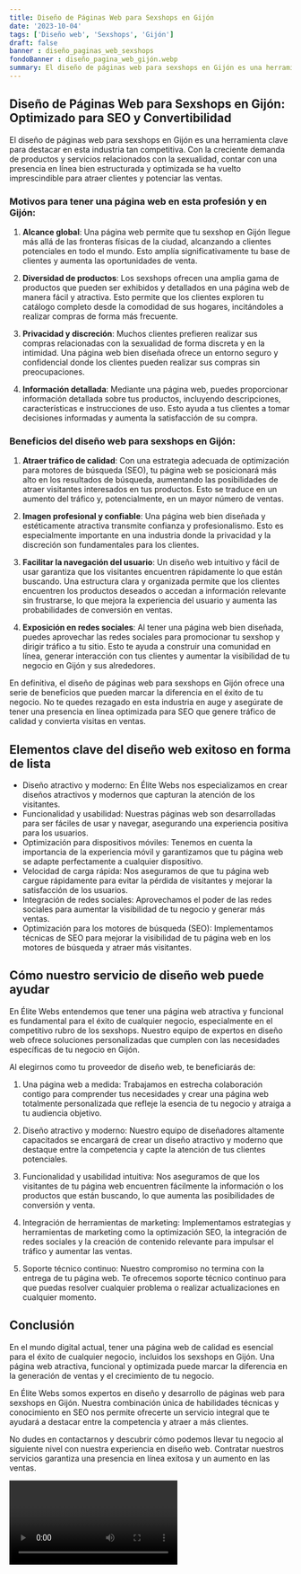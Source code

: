 ```yaml
---
title: Diseño de Páginas Web para Sexshops en Gijón
date: '2023-10-04'
tags: ['Diseño web', 'Sexshops', 'Gijón']
draft: false
banner : diseño_paginas_web_sexshops
fondoBanner : diseño_pagina_web_gijón.webp
summary: El diseño de páginas web para sexshops en Gijón es una herramienta clave para destacar en esta industria tan competitiva. Con la creciente demanda de productos y servicios relacionados con la sexualidad, contar con una presencia en línea bien estructurada y optimizada se ha vuelto imprescindible para atraer clientes y potenciar las ventas.
---
```


## **Diseño de Páginas Web para Sexshops en Gijón: Optimizado para SEO y Convertibilidad**

El diseño de páginas web para sexshops en Gijón es una herramienta clave para destacar en esta industria tan competitiva. Con la creciente demanda de productos y servicios relacionados con la sexualidad, contar con una presencia en línea bien estructurada y optimizada se ha vuelto imprescindible para atraer clientes y potenciar las ventas.

### **Motivos para tener una página web en esta profesión y en Gijón:**

1. **Alcance global**: Una página web permite que tu sexshop en Gijón llegue más allá de las fronteras físicas de la ciudad, alcanzando a clientes potenciales en todo el mundo. Esto amplía significativamente tu base de clientes y aumenta las oportunidades de venta.

2. **Diversidad de productos**: Los sexshops ofrecen una amplia gama de productos que pueden ser exhibidos y detallados en una página web de manera fácil y atractiva. Esto permite que los clientes exploren tu catálogo completo desde la comodidad de sus hogares, incitándoles a realizar compras de forma más frecuente.

3. **Privacidad y discreción**: Muchos clientes prefieren realizar sus compras relacionadas con la sexualidad de forma discreta y en la intimidad. Una página web bien diseñada ofrece un entorno seguro y confidencial donde los clientes pueden realizar sus compras sin preocupaciones.

4. **Información detallada**: Mediante una página web, puedes proporcionar información detallada sobre tus productos, incluyendo descripciones, características e instrucciones de uso. Esto ayuda a tus clientes a tomar decisiones informadas y aumenta la satisfacción de su compra.

### **Beneficios del diseño web para sexshops en Gijón:**

1. **Atraer tráfico de calidad**: Con una estrategia adecuada de optimización para motores de búsqueda (SEO), tu página web se posicionará más alto en los resultados de búsqueda, aumentando las posibilidades de atraer visitantes interesados en tus productos. Esto se traduce en un aumento del tráfico y, potencialmente, en un mayor número de ventas.

2. **Imagen profesional y confiable**: Una página web bien diseñada y estéticamente atractiva transmite confianza y profesionalismo. Esto es especialmente importante en una industria donde la privacidad y la discreción son fundamentales para los clientes.

3. **Facilitar la navegación del usuario**: Un diseño web intuitivo y fácil de usar garantiza que los visitantes encuentren rápidamente lo que están buscando. Una estructura clara y organizada permite que los clientes encuentren los productos deseados o accedan a información relevante sin frustrarse, lo que mejora la experiencia del usuario y aumenta las probabilidades de conversión en ventas.

4. **Exposición en redes sociales**: Al tener una página web bien diseñada, puedes aprovechar las redes sociales para promocionar tu sexshop y dirigir tráfico a tu sitio. Esto te ayuda a construir una comunidad en línea, generar interacción con tus clientes y aumentar la visibilidad de tu negocio en Gijón y sus alrededores.

En definitiva, el diseño de páginas web para sexshops en Gijón ofrece una serie de beneficios que pueden marcar la diferencia en el éxito de tu negocio. No te quedes rezagado en esta industria en auge y asegúrate de tener una presencia en línea optimizada para SEO que genere tráfico de calidad y convierta visitas en ventas.

<GifSeo />

<Cta />

## Elementos clave del diseño web exitoso en forma de lista

- Diseño atractivo y moderno: En Élite Webs nos especializamos en crear diseños atractivos y modernos que capturan la atención de los visitantes.
- Funcionalidad y usabilidad: Nuestras páginas web son desarrolladas para ser fáciles de usar y navegar, asegurando una experiencia positiva para los usuarios.
- Optimización para dispositivos móviles: Tenemos en cuenta la importancia de la experiencia móvil y garantizamos que tu página web se adapte perfectamente a cualquier dispositivo.
- Velocidad de carga rápida: Nos aseguramos de que tu página web cargue rápidamente para evitar la pérdida de visitantes y mejorar la satisfacción de los usuarios.
- Integración de redes sociales: Aprovechamos el poder de las redes sociales para aumentar la visibilidad de tu negocio y generar más ventas.
- Optimización para los motores de búsqueda (SEO): Implementamos técnicas de SEO para mejorar la visibilidad de tu página web en los motores de búsqueda y atraer más visitantes.

## Cómo nuestro servicio de diseño web puede ayudar

En Élite Webs entendemos que tener una página web atractiva y funcional es fundamental para el éxito de cualquier negocio, especialmente en el competitivo rubro de los sexshops. Nuestro equipo de expertos en diseño web ofrece soluciones personalizadas que cumplen con las necesidades específicas de tu negocio en Gijón.

Al elegirnos como tu proveedor de diseño web, te beneficiarás de:

1. Una página web a medida: Trabajamos en estrecha colaboración contigo para comprender tus necesidades y crear una página web totalmente personalizada que refleje la esencia de tu negocio y atraiga a tu audiencia objetivo.

2. Diseño atractivo y moderno: Nuestro equipo de diseñadores altamente capacitados se encargará de crear un diseño atractivo y moderno que destaque entre la competencia y capte la atención de tus clientes potenciales.

3. Funcionalidad y usabilidad intuitiva: Nos aseguramos de que los visitantes de tu página web encuentren fácilmente la información o los productos que están buscando, lo que aumenta las posibilidades de conversión y venta.

4. Integración de herramientas de marketing: Implementamos estrategias y herramientas de marketing como la optimización SEO, la integración de redes sociales y la creación de contenido relevante para impulsar el tráfico y aumentar las ventas.

5. Soporte técnico continuo: Nuestro compromiso no termina con la entrega de tu página web. Te ofrecemos soporte técnico continuo para que puedas resolver cualquier problema o realizar actualizaciones en cualquier momento.

## Conclusión

En el mundo digital actual, tener una página web de calidad es esencial para el éxito de cualquier negocio, incluidos los sexshops en Gijón. Una página web atractiva, funcional y optimizada puede marcar la diferencia en la generación de ventas y el crecimiento de tu negocio.

En Élite Webs somos expertos en diseño y desarrollo de páginas web para sexshops en Gijón. Nuestra combinación única de habilidades técnicas y conocimiento en SEO nos permite ofrecerte un servicio integral que te ayudará a destacar entre la competencia y atraer a más clientes.

No dudes en contactarnos y descubrir cómo podemos llevar tu negocio al siguiente nivel con nuestra experiencia en diseño web. Contratar nuestros servicios garantiza una presencia en línea exitosa y un aumento en las ventas.

<Video />

<CtaBot job='Sexshops' city='Gijón'/>

<Gmaps query='Gijón+españa+maps' />